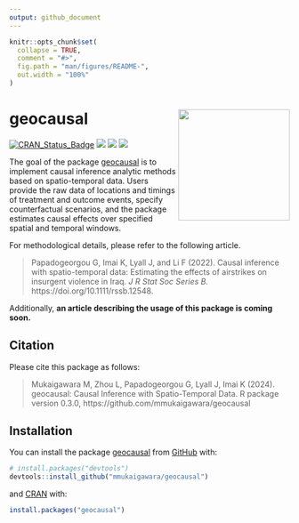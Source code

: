 ```yaml
---
output: github_document
---
```


<!-- README.md is generated from README.Rmd. Please edit that file -->

```r
knitr::opts_chunk$set(
  collapse = TRUE,
  comment = "#>",
  fig.path = "man/figures/README-",
  out.width = "100%"
)
```

# geocausal <a href="https://github.com/mmukaigawara/geocausal"><img src="inst/figure/logo.png" align="right" height="200" /></a>

<!-- badges: start -->
[![CRAN_Status_Badge](http://www.r-pkg.org/badges/version/geocausal?color=green)](https://cran.r-project.org/package=geocausal)
[![](http://cranlogs.r-pkg.org/badges/grand-total/geocausal?color=green)](https://cran.r-project.org/package=geocausal)
[![](http://cranlogs.r-pkg.org/badges/geocausal?color=green)](https://cran.r-project.org/package=geocausal)
[![](http://cranlogs.r-pkg.org/badges/last-week/geocausal?color=green)](https://cran.r-project.org/package=geocausal)
<!-- badges: end -->

The goal of the package [geocausal](https://github.com/mmukaigawara/geocausal) is to implement causal inference analytic methods based on spatio-temporal data. Users provide the raw data of locations and timings of treatment and outcome events, specify counterfactual scenarios, and the package estimates causal effects over specified spatial and temporal windows.

For methodological details, please refer to the following article.

> Papadogeorgou G, Imai K, Lyall J, and Li F (2022). Causal inference with spatio-temporal data: Estimating the effects of airstrikes on insurgent violence in Iraq. _J R Stat Soc Series B._ https://doi.org/10.1111/rssb.12548. 

Additionally, **an article describing the usage of this package is coming soon.**

## Citation

Please cite this package as follows:

> Mukaigawara M, Zhou L, Papadogeorgou G, Lyall J, Imai K (2024). geocausal: Causal Inference with Spatio-Temporal Data. R package version 0.3.0, https://github.com/mmukaigawara/geocausal

## Installation

You can install the package [geocausal](https://github.com/mmukaigawara/geocausal) from [GitHub](https://github.com/mmukaigawara/geocausal) with:

``` r
# install.packages("devtools")
devtools::install_github("mmukaigawara/geocausal")
```

and [CRAN](https://cran.r-project.org/package=geocausal) with:

```r
install.packages("geocausal")
```
